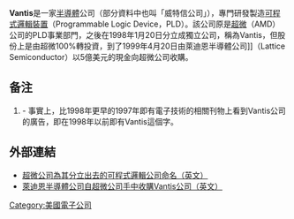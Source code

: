 {{Unreferenced|time=2016-05-24T06:26:53+00:00}}
'''Vantis'''是一家[[半導體|半導體]]公司（部分資料中也叫「威特信公司」），專門研發製造[[可程式邏輯裝置|可程式邏輯裝置]]（Programmable Logic Device，PLD）。該公司原是[[超微|超微]]（AMD）公司的PLD事業部門，之後在1998年1月20日{{ref|1998年1月2日}}分立成獨立公司，稱為Vantis，但股份上是由超微100%轉投資，到了1999年4月20日由萊迪恩半導體公司]]（Lattice Semiconductor）以5億美元的現金向超微公司收購。

==备注==
#{{note|1998年1月2日}} - 事實上，比1998年更早的1997年即有電子技術的相關刊物上看到Vantis公司的廣告，即在1998年以前即有Vantis這個字。

== 外部連結 ==
* [http://www.amd.com/us-en/Corporate/VirtualPressRoom/0,,51_104_543_555~934,00.html 超微公司為其分立出去的可程式邏輯公司命名（英文）]
* [https://web.archive.org/web/20060318093141/http://www.latticesemi.com/corporate/newscenter/corporatenews/1999/r990421acquiresvantisfrom.cfm 萊迪恩半導體公司自超微公司手中收購Vantis公司（英文）]

{{company-stub}}

[[Category:美國電子公司|Category:美國電子公司]]